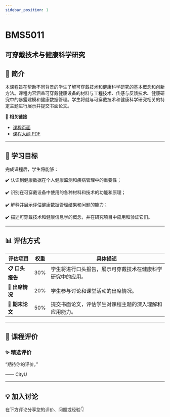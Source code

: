 ```yaml
---
sidebar_position: 1
---
```


# BMS5011
## 可穿戴技术与健康科学研究

## **📘 简介**
本课程旨在帮助不同背景的学生了解可穿戴技术和健康科学研究的基本概念和创新方法。课程内容涵盖可穿戴健康设备的材料与工程技术、传感与反馈技术、健康研究中的暴露建模和健康数据管理。学生将就与可穿戴技术和健康科学研究相关的特定主题进行展示并提交书面论文。

🔗 **相关链接**
- [课程页面](https://www.cityu.edu.hk/catalogue/pg/202526/course/BMS5011.htm)
- [课程大纲 PDF](https://www.cityu.edu.hk/catalogue/pg/202526/course/BMS5011.pdf)

---

## **🎯 学习目标**

完成课程后，学生将能够：


✔️ 认识到健康数据在个人健康监测和疾病管理中的重要性；

✔️ 识别在可穿戴设备中使用的各种材料和技术的功能和原理；

✔️ 解释并展示评估健康数据管理结果和问题的能力；

✔️ 描述可穿戴技术和健康信息学的概念，并在研究项目中应用和验证它们。

---

## **📊 评估方式**

| **评估项目**          | **权重** | **具体描述**                                                                                     |
|----------------------|---------|-----------------------------------------------------------------------------------------------|
| **📋 口头报告**        | 30%     | 学生将进行口头报告，展示可穿戴技术在健康科学研究中的应用。                                         |
| **📝 出席情况**        | 20%     | 学生参与讨论和课堂活动的出席情况。                                                               |
| **📄 期末论文**        | 50%     | 提交书面论文，评估学生对课程主题的深入理解和应用能力。                                             |

---

## **💬 课程评价**

### ✨ **精选评价**
<div className={commentStyles.commentBox}>
    <p className={commentStyles.commentText}>
        “期待你的评价。”
    </p>
    <p className={commentStyles.commentAuthor}>—— CityU</p>
</div>

---

## **💡 加入讨论**

在下方评论分享您的评价、问题或经验👇
<Utterances />